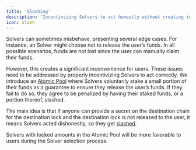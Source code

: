 ```yaml
---
title: 'Slashing'
description: 'Incentivizing Solvers to act honestly without creating inconveniences for users'
icon: slash
---
```


Solvers can sometimes misbehave, presenting several edge cases. For instance, an Solver might choose not to release the user’s funds. In all possible scenarios, funds are not lost since the user can manually claim their funds.

However, this creates a significant inconvenience for users. These issues need to be addressed by properly incentivizing Solvers to act correctly. 
We introduce an [Atomic Pool](/protocol-spec/atomic-pool) where Solvers voluntarily stake a small portion of their funds as a guarantee to ensure they release the user’s funds. If they fail to do so, they agree to be penalized by having their staked funds, or a portion thereof, slashed. 

The main idea is that if anyone can provide a secret on the destination chain for the destination lock and the destination lock is not released to the user, it means Solvers acted dishonestly, so they get [slashed](/protocol-spec/atomic-pool).

Solvers with locked amounts in the Atomic Pool will be more favorable to users during the Solver selection process.